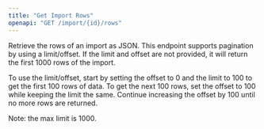 ```yaml
---
title: "Get Import Rows"
openapi: "GET /import/{id}/rows"
---
```


Retrieve the rows of an import as JSON. This endpoint supports pagination by using a limit/offset. If the limit and offset are not provided, it will return the first 1000 rows of the import.

To use the limit/offset, start by setting the offset to 0 and the limit to 100 to get the first 100 rows of data. To get the next 100 rows, set the offset to 100 while keeping the limit the same. Continue increasing the offset by 100 until no more rows are returned.

Note: the max limit is 1000.

